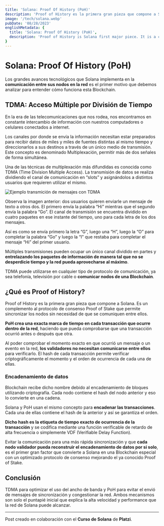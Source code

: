 ```yaml
---
title: 'Solana: Proof Of History (PoH)'
description: 'Proof of History es la primera gran pieza que compone a Solana. Es un complemento al protocolo de consenso Proof of Stake que permite sincronizar los nodos sin necesidad de que se comuniquen entre ellos.'
image: '/tech/solana.webp'
pubDate: '08/28/2023'
englishMetadata: {
  title: 'Solana: Proof Of History (PoH)',
  description: 'Proof of History is Solana first major piece. It is a complement to the Proof of Stake consensus protocol that allows nodes to synchronize without the need for them to communicate with each other.'
}
---
```


# Solana: Proof Of History (PoH)

Los grandes avances tecnológicos que Solana implementa en la **comunicación entre sus nodos en la red** es el primer motivo que debemos analizar para entender cómo funciona esta Blockchain.

## TDMA: Acceso Múltiple por División de Tiempo

En la era de las telecomunicaciones que nos rodea, nos encontramos en constante intercambio de información con nuestros computadores o celulares conectados a internet.

Los canales por donde se envía la información necesitan estar preparados para recibir datos de miles y miles de fuentes distintas al mismo tiempo y direccionarlos a sus destinos a través de un único medio de transmisión. Este concepto es denominado Multiplexación, permitir más de dos señales de forma simultánea.

Una de las técnicas de multiplexación más difundidas es conocida como TDMA (Time Division Multiple Access). La transmisión de datos se realiza dividiendo el canal de comunicación en “slots” y asignándolos a distintos usuarios que requieren utilizar el mismo.

![Ejemplo transmición de mensajes con TDMA](/images/solana-multiplexacion.png)

Observa la imagen anterior: dos usuarios quieren enviarle un mensaje de texto a otros dos. El primero envía la palabra “Hi” mientras que el segundo envía la palabra “Go”. El canal de transmisión se encuentra dividido en cuatro paquetes en ese instante del tiempo, uno para cada letra de los dos mensajes.

Así es como se envía primero la letra “G”, luego una “H”, luego la “O” para completar la palabra “Go” y luego la “I” que restaba para completar el mensaje “Hi” del primer usuario.

Múltiples transmisiones pueden ocupar un único canal dividido en partes y **entrelazando los paquetes de información de manera tal que no se desperdicie tiempo y la red pueda aprovecharse al máximo**.

TDMA puede utilizarse en cualquier tipo de protocolo de comunicación, ya sea telefonía, televisión por cable o **comunicar nodos de una Blockchain**.

## ¿Qué es Proof of History?

Proof of History es la primera gran pieza que compone a Solana. Es un complemento al protocolo de consenso Proof of Stake que permite sincronizar los nodos sin necesidad de que se comuniquen entre ellos.

**PoH crea una exacta marca de tiempo en cada transacción que ocurre dentro de la red**, haciendo que pueda comprobarse que una transacción ocurrió antes o después que otra.

Al poder comprobar el momento exacto en que ocurrió un mensaje o un evento en la red, **los validadores no necesitan comunicarse entre ellos** para verificarlo. El hash de cada transacción permite verificar criptográficamente el momento y el orden de ocurrencia de cada una de ellas.

### Encadenamiento de datos

Blockchain recibe dicho nombre debido al encadenamiento de bloques utilizando criptografía. Cada nodo contiene el hash del nodo anterior y eso lo convierte en una cadena.

Solana y PoH usan el mismo concepto para **encadenar las transacciones**. Cada una de ellas contiene el hash de la anterior y así se garantiza el orden.

**Dicho hash es la etiqueta de tiempo exacto de ocurrencia de la transacción** y se codifica mediante una función verificable de retardo de alta frecuencia o simplemente VDF (Verifiable Delay Function).

Evitar la comunicación para una más rápida sincronización y que **cada nodo validador pueda reconstruir el encadenamiento de datos por si solo**, es el primer gran factor que convierte a Solana en una Blockchain especial con un optimizado protocolo de consenso mejorando el ya conocido Proof of Stake.

## Conclusión

TDMA para optimizar el uso del ancho de banda y PoH para evitar el envió de mensajes de sincronización y congestionar la red. Ambos mecanismos son solo el puntapié inicial que explica la alta velocidad y performance que la red de Solana puede alcanzar.

---
Post creado en colaboración con el **Curso de Solana** de **Platzi**.
